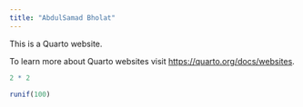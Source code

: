 ```yaml
---
title: "AbdulSamad Bholat"
---
```


This is a Quarto website.

To learn more about Quarto websites visit <https://quarto.org/docs/websites>.

```r
2 * 2
```

```r
runif(100)
```